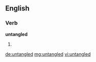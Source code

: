 ==English==

===Verb===
'''untangled'''
# {{past of|untangle}}

[[de:untangled]]
[[mg:untangled]]
[[vi:untangled]]
